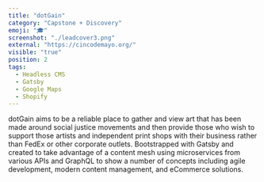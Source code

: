 ```yaml
---
title: "dotGain"
category: "Capstone + Discovery"
emoji: "🎓"
screenshot: "./leadcover3.png"
external: "https://cincodemayo.org/"
visible: "true"
position: 2
tags:
  - Headless CMS
  - Gatsby
  - Google Maps
  - Shopify
---
```


dotGain aims to be a reliable place to gather and view art that has been made around social justice movements and then provide those who wish to support those artists and independent print shops with their business rather than FedEx or other corporate outlets. Bootstrapped with Gatsby and created to take advantage of a content mesh using microservices from various APIs and GraphQL to show a number of concepts including agile development, modern content management, and eCommerce solutions.

